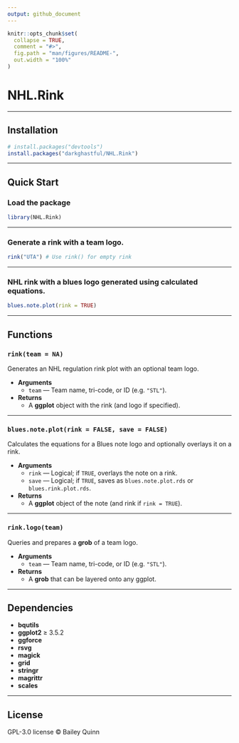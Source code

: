 ```yaml
---
output: github_document
---
```


```r
knitr::opts_chunk$set(
  collapse = TRUE,
  comment = "#>",
  fig.path = "man/figures/README-",
  out.width = "100%"
)
```

# **NHL.Rink**

---

## **Installation**

<!-- From CRAN (when published) -->
<!-- install.packages("NHL.Rink") -->

```r
# install.packages("devtools")      
install.packages("darkghastful/NHL.Rink")
```

---

## **Quick Start**

### **Load the package**

```r
library(NHL.Rink)
```

---

<!-- ### **Choose a team** -->

<!-- ```{r} -->
<!-- NHL.teams()[c(26, 22, 31),]  # Use NHL.teams() for full list -->
<!-- ``` -->

<!-- --- -->

### **Generate a rink with a team logo.**

```r
rink("UTA") # Use rink() for empty rink
```

---

### **NHL rink with a blues logo generated using calculated equations.**

```r
blues.note.plot(rink = TRUE)
```

---

## **Functions**

### `rink(team = NA)`

Generates an NHL regulation rink plot with an optional team logo.

- **Arguments**  
  - `team` — Team name, tri-code, or ID (e.g. `"STL"`).  
- **Returns**  
  - A **ggplot** object with the rink (and logo if specified).

---

### `blues.note.plot(rink = FALSE, save = FALSE)`

Calculates the equations for a Blues note logo and optionally overlays it on a rink.

- **Arguments**  
  - `rink` — Logical; if `TRUE`, overlays the note on a rink.  
  - `save` — Logical; if `TRUE`, saves as `blues.note.plot.rds` or `blues.rink.plot.rds`.  
- **Returns**  
  - A **ggplot** object of the note (and rink if `rink = TRUE`).

---

### `rink.logo(team)`

Queries and prepares a **grob** of a team logo.

- **Arguments**  
  - `team` — Team name, tri-code, or ID (e.g. `"STL"`).  
- **Returns**  
  - A **grob** that can be layered onto any ggplot.

---

## **Dependencies**

- **bqutils**  
- **ggplot2** ≥ 3.5.2  
- **ggforce**  
- **rsvg**  
- **magick**  
- **grid**  
- **stringr**  
- **magrittr**  
- **scales**

---

## **License**

GPL-3.0 license © Bailey Quinn

